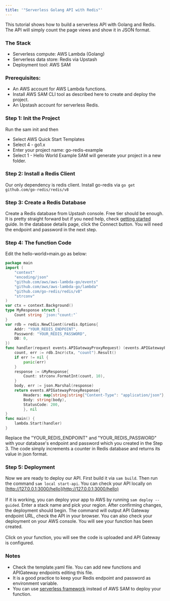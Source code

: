 ```yaml
---
title: '"Serverless Golang API with Redis"'
---
```

This tutorial shows how to build a serverless API with Golang and Redis. The API
will simply count the page views and show it in JSON format.
### The Stack
- Serverless compute: AWS Lambda (Golang)
- Serverless data store: Redis via Upstash
- Deployment tool: AWS SAM
### Prerequisites:
- An AWS account for AWS Lambda functions.
- Install AWS SAM CLI tool as described here to create and deploy the project.
- An Upstash account for serverless Redis.
### Step 1: Init the Project
Run the sam init and then
- Select AWS Quick Start Templates
- Select 4 - go1.x
- Enter your project name: go-redis-example
- Select 1 - Hello World Example SAM will generate your project in a new folder.
### Step 2: Install a Redis Client
Our only dependency is redis client. Install go-redis via
`go get github.com/go-redis/redis/v8`
### Step 3: Create a Redis Database
Create a Redis database from Upstash console. Free tier should be enough. It is
pretty straight forward but if you need help, check
[getting started](../overall/getstarted) guide. In the database details page,
click the Connect button. You will need the endpoint and password in the next
step.
### Step 4: The function Code
Edit the hello-world>main.go as below:
```go
package main
import (
    "context"
    "encoding/json"
    "github.com/aws/aws-lambda-go/events"
    "github.com/aws/aws-lambda-go/lambda"
    "github.com/go-redis/redis/v8"
    "strconv"
)
var ctx = context.Background()
type MyResponse struct {
    Count string `json:"count:"`
}
var rdb = redis.NewClient(&redis.Options{
    Addr: "YOUR_REDIS_ENDPOINT",
    Password: "YOUR_REDIS_PASSWORD",
    DB: 0,
})
func handler(request events.APIGatewayProxyRequest) (events.APIGatewayProxyResponse, error) {
    count, err := rdb.Incr(ctx, "count").Result()
    if err != nil {
        panic(err)
    }
    response := &MyResponse{
        Count: strconv.FormatInt(count, 10),
    }
    body, err := json.Marshal(response)
    return events.APIGatewayProxyResponse{
        Headers: map[string]string{"Content-Type": "application/json"},
        Body: string(body),
        StatusCode: 200,
        }, nil
}
func main() {
    lambda.Start(handler)
}
```
Replace the "YOUR_REDIS_ENDPOINT" and "YOUR_REDIS_PASSWORD" with your database's
endpoint and password which you created in the Step 3. The code simply
increments a counter in Redis database and returns its value in json format.
### Step 5: Deployment
Now we are ready to deploy our API. First build it via `sam build`. Then run the
command `sam local start-api`. You can check your API locally on
[http://127.0.0.1:3000/hello](http://127.0.0.1:3000/hello)
<br />
<br /> If it is working, you can deploy your app to AWS by running `sam deploy --guided`.
Enter a stack name and pick your region. After confirming changes, the deployment
should begin. The command will output API Gateway endpoint URL, check the API in
your browser. You can also check your deployment on your AWS console. You will see
your function has been created.
<br />
<br /> Click on your function, you will see the code is uploaded and API Gateway
is configured.
### Notes
- Check the template.yaml file. You can add new functions and APIGateway
  endpoints editing this file.
- It is a good practice to keep your Redis endpoint and password as environment
  variable.
- You can use [serverless framework](https://www.serverless.com/) instead of AWS
  SAM to deploy your function.